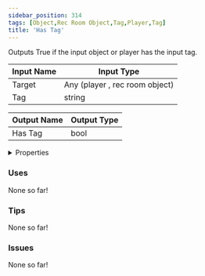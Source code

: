 ```yaml
---
sidebar_position: 314
tags: [Object,Rec Room Object,Tag,Player,Tag]
title: 'Has Tag'
---
```


Outputs True if the input object or player has the input tag.






<EsbSvg />

| Input Name | Input Type |
|-----------|-----------|
| Target | Any (player , rec room object) |
| Tag | string |

| Output Name | Output Type |
|-----------|-----------|
| Has Tag | bool |


<details>
  <summary>Properties</summary>
  <div>
    <div>
    <table>
      <thead>
        <tr>
          <th>Is beta required?</th>
          <th>❌</th>
        </tr>
        <tr>
          <th>Is this chip a trolling risk?</th>
          <th>❌</th>
        </tr>
        <tr>
          <th>Is this chip a role assignment risk?</th>
          <th>❌</th>
        </tr>
        <tr>
          <th>Chip UUID</th>
          <th>bc3011d2-c085-490e-a450-195ff3a27009</th>
        </tr>
      </thead>
    </table>
    </div>
  </div>
</details>

### Uses

None so far!

### Tips

None so far!

### Issues

None so far!